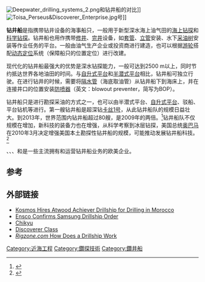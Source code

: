 [[File:Deepwater_drilling_systems_2.png|thumb]]和钻井船的对比]]
[[File:Toisa_Perseus&Discoverer_Enterprise.jpg|thumb]]号]]

'''钻井船'''是指携带钻井设备的海事船只，一般用于新型深水海上油气田的[[海上钻探|海上钻探]]和[[科学钻探|科学钻探]]。钻井船也用作携带[[修井|修井]]、[[完井|完井]]设备，如[[套管|套管]]、[[立管|立管]]安装、水下[[采油树|采油树]]安装等作业任务的平台。一般由油气生产企业或投资商进行建造，也可以根据[[游轮|游轮]]搭配[[动态定位|动态定位]]系统（保障船只的位置定位）进行改建。

现代化的钻井船最强大的优势是深水钻探能力，一般可达到2500 m以上，同时节约抵达世界各地油田的时间。与[[自升式平台|自升式平台]]和[[半潜式平台|半潜式平台]]相比，钻井船可独立行驶。在进行钻井的时候，需要将[[隔水管|隔水管]]（海底取油管）从钻井船下到海床上，并在连接井口的位置安装[[防喷器|防喷器]]（英文：blowout preventer，简写为BOP）。

钻井船只是进行勘探采油的方式之一，也可以由半潜式平台、[[自升式平台|自升式平台]]、驳船、平台钻机等进行。第一艘钻井船是超深钻[[卡丝1号|卡丝1号]]，从此钻井船队的规模日益壮大。到2013年，世界范围内钻井船超过80艘，是2009年的两倍。<ref>{{cite web | url = http://www.shipbuildinghistory.com/world/highvalueships/rigsonorder.htm | title = Drillship Building Statistics | deadurl = yes | archiveurl = https://web.archive.org/web/20090917032912/http://www.shipbuildinghistory.com/world/highvalueships/rigsonorder.htm | archivedate = 2009-09-17 }}</ref>钻井船队不仅规模在增加，新科技的装备力也在增强，从科学考察到冰层钻探，美国总统[[奥巴马|奥巴马]]在2010年3月决定增强美国本土勘探性钻井船的规模，可能推动发展钻井船科技。<ref>{{cite news | url=http://www.nytimes.com/2010/04/01/business/energy-environment/01drill.html | work=The New York Times | title=Risk Is Clear in Drilling; Payoff Isn't | first1=John M. | last1=Broder | first2=Clifford | last2=Krauss | date=March 31, 2010 | accessdate=2013-12-27 | archive-date=2019-04-02 | archive-url=https://web.archive.org/web/20190402175352/https://www.nytimes.com/2010/04/01/business/energy-environment/01drill.html | dead-url=no }}</ref>

{{le|泛洋鑽探設備公司|Transocean}}、{{le|自豪國際公司|Pride International}}、{{le|系卓爾公司|Seadrill}}、{{le|諾布爾鑽井公司|Noble Corporation}}和{{le|艾伍德海事公司|Atwood Oceanics}}是一些主流拥有和运营钻井船业务的欧美企业。

==参考==
{{reflist}}

==外部链接==
{{commons category|Drilling ships}}
*[http://www.offshoreenergytoday.com/kosmos-hires-atwood-achiever-rig-for-drilling-in-morocco/ Kosmos Hires Atwood Achiever Drillship for Drilling in Morocco] {{Wayback|url=http://www.offshoreenergytoday.com/kosmos-hires-atwood-achiever-rig-for-drilling-in-morocco/ |date=20160822185845 }}
*[http://www.offshoreenergytoday.com/ensco-confirms-samsung-drillship-order/ Ensco Confirms Samsung Drillship Order] {{Wayback|url=http://www.offshoreenergytoday.com/ensco-confirms-samsung-drillship-order/ |date=20160304185316 }}
*[http://www.ship-technology.com/projects/chikyu/ Chikyu] {{Wayback|url=http://www.ship-technology.com/projects/chikyu/ |date=20210415163237 }}
*[http://www.ship-technology.com/projects/discoverer/ Discoverer Class] {{Wayback|url=http://www.ship-technology.com/projects/discoverer/ |date=20210224200120 }}
*[http://www.rigzone.com/training/insight.asp?insight_id=306&c_id=24 ''Rigzone.com'' How Does a Drillship Work] {{Wayback|url=http://www.rigzone.com/training/insight.asp?insight_id=306&c_id=24 |date=20210120003215 }}

[[Category:近海工程|Category:近海工程]]
[[Category:鑽探技術|Category:鑽探技術]]
[[Category:鑽井船|Category:鑽井船]]